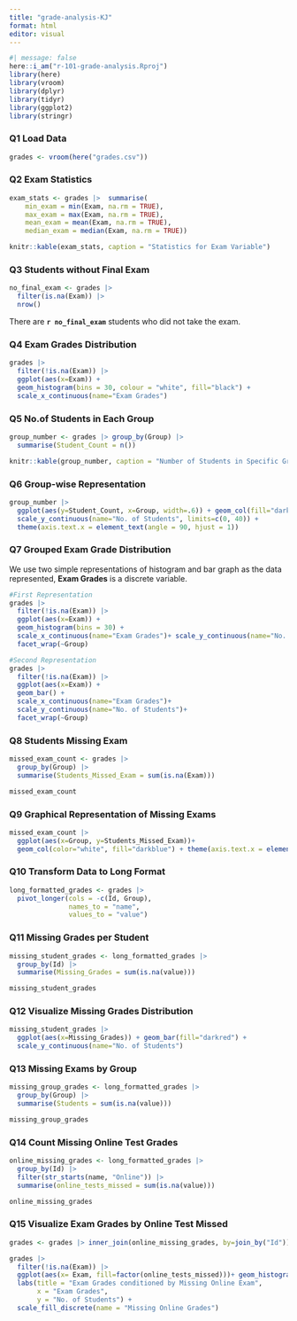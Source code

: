 ```yaml
---
title: "grade-analysis-KJ"
format: html
editor: visual
---
```


```r
#| message: false
here::i_am("r-101-grade-analysis.Rproj")
library(here)
library(vroom)
library(dplyr)
library(tidyr)
library(ggplot2)
library(stringr)
```

### Q1 Load Data

```r
grades <- vroom(here("grades.csv"))
```
### Q2 Exam Statistics

```r
exam_stats <- grades |>  summarise(
    min_exam = min(Exam, na.rm = TRUE),
    max_exam = max(Exam, na.rm = TRUE),
    mean_exam = mean(Exam, na.rm = TRUE),
    median_exam = median(Exam, na.rm = TRUE))

knitr::kable(exam_stats, caption = "Statistics for Exam Variable")
```

### Q3 Students without Final Exam

```r
no_final_exam <- grades |> 
  filter(is.na(Exam)) |>
  nrow()
```

There are **`r no_final_exam`** students who did not take the exam.

### Q4 Exam Grades Distribution

```r
grades |> 
  filter(!is.na(Exam)) |>
  ggplot(aes(x=Exam)) + 
  geom_histogram(bins = 30, colour = "white", fill="black") +
  scale_x_continuous(name="Exam Grades")
```

### Q5 No.of Students in Each Group

```r
group_number <- grades |> group_by(Group) |>
  summarise(Student_Count = n())

knitr::kable(group_number, caption = "Number of Students in Specific Group")
```

### Q6 Group-wise Representation

```r
group_number |>
  ggplot(aes(y=Student_Count, x=Group, width=.6)) + geom_col(fill="darkred") +
  scale_y_continuous(name="No. of Students", limits=c(0, 40)) +
  theme(axis.text.x = element_text(angle = 90, hjust = 1))
```

### Q7 Grouped Exam Grade Distribution

We use two simple representations of histogram and bar graph as the data represented, **Exam Grades** is a discrete variable.

```r
#First Representation
grades |>
  filter(!is.na(Exam)) |>
  ggplot(aes(x=Exam)) + 
  geom_histogram(bins = 30) +
  scale_x_continuous(name="Exam Grades")+ scale_y_continuous(name="No. of Students")+
  facet_wrap(~Group)

#Second Representation
grades |>
  filter(!is.na(Exam)) |>
  ggplot(aes(x=Exam)) + 
  geom_bar() +
  scale_x_continuous(name="Exam Grades")+
  scale_y_continuous(name="No. of Students")+
  facet_wrap(~Group)
```
### Q8 Students Missing Exam

```r
missed_exam_count <- grades |>
  group_by(Group) |>
  summarise(Students_Missed_Exam = sum(is.na(Exam)))

missed_exam_count
```

### Q9 Graphical Representation of Missing Exams

```r
missed_exam_count |>
  ggplot(aes(x=Group, y=Students_Missed_Exam))+
  geom_col(color="white", fill="darkblue") + theme(axis.text.x = element_text(angle = 90, hjust = 1))
```

### Q10 Transform Data to Long Format

```r
long_formatted_grades <- grades |>
  pivot_longer(cols = -c(Id, Group), 
               names_to = "name",
               values_to = "value")
```

### Q11 Missing Grades per Student

```r
missing_student_grades <- long_formatted_grades |>
  group_by(Id) |>
  summarise(Missing_Grades = sum(is.na(value)))

missing_student_grades
```

### Q12 Visualize Missing Grades Distribution

```r
missing_student_grades |>
  ggplot(aes(x=Missing_Grades)) + geom_bar(fill="darkred") +
  scale_y_continuous(name="No. of Students")
```

### Q13 Missing Exams by Group

```r
missing_group_grades <- long_formatted_grades |>
  group_by(Group) |>
  summarise(Students = sum(is.na(value)))

missing_group_grades
```

### Q14 Count Missing Online Test Grades

```r
online_missing_grades <- long_formatted_grades |>
  group_by(Id) |>
  filter(str_starts(name, "Online")) |>
  summarise(online_tests_missed = sum(is.na(value)))

online_missing_grades 
```

### Q15 Visualize Exam Grades by Online Test Missed

```r
grades <- grades |> inner_join(online_missing_grades, by=join_by("Id"))

grades |>
  filter(!is.na(Exam)) |>
  ggplot(aes(x= Exam, fill=factor(online_tests_missed)))+ geom_histogram(bins = 30, color = "white") +
  labs(title = "Exam Grades conditioned by Missing Online Exam",
       x = "Exam Grades",
       y = "No. of Students") +
  scale_fill_discrete(name = "Missing Online Grades")
```



